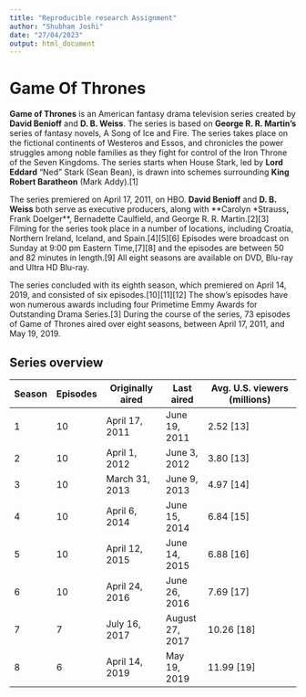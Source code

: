 ```yaml
---
title: "Reproducible research Assignment"
author: "Shubham Joshi"
date: "27/04/2023"
output: html_document
---
```




# Game Of Thrones

**Game of Thrones** is an American fantasy drama television series created by **David Benioff** and **D. B. Weiss**. The series is based on **George R. R. Martin's** series of fantasy novels, A Song of Ice and Fire. The series takes place on the fictional continents of Westeros and Essos, and chronicles the power struggles among noble families as they fight for control of the Iron Throne of the Seven Kingdoms. The series starts when House Stark, led by **Lord Eddard** "Ned" Stark (Sean Bean), is drawn into schemes surrounding **King Robert Baratheon** (Mark Addy).[1]

The series premiered on April 17, 2011, on HBO. **David Benioff** and **D. B. Weiss** both serve as executive producers, along with **Carolyn *Strauss**, **Frank Doelger**, Bernadette Caulfield, and George R. R. Martin.[2][3] Filming for the series took place in a number of locations, including Croatia, Northern Ireland, Iceland, and Spain.[4][5][6] Episodes were broadcast on Sunday at 9:00 pm Eastern Time,[7][8] and the episodes are between 50 and 82 minutes in length.[9] All eight seasons are available on DVD, Blu-ray and Ultra HD Blu-ray.

The series concluded with its eighth season, which premiered on April 14, 2019, and consisted of six episodes.[10][11][12] The show's episodes have won numerous awards including four Primetime Emmy Awards for Outstanding Drama Series.[3] During the course of the series, 73 episodes of Game of Thrones aired over eight seasons, between April 17, 2011, and May 19, 2019.

## Series overview

| Season | Episodes | Originally aired | Last aired | Avg. U.S. viewers (millions) |
|-------|----------|-----------------|------------|------------------------------|
| 1     | 10       | April 17, 2011   | June 19, 2011 | 2.52 [13]                 |
| 2     | 10       | April 1, 2012    | June 3, 2012  | 3.80 [13]                 |
| 3     | 10       | March 31, 2013   | June 9, 2013  | 4.97 [14]                 |
| 4     | 10       | April 6, 2014    | June 15, 2014 | 6.84 [15]                 |
| 5     | 10       | April 12, 2015   | June 14, 2015 | 6.88 [16]                 |
| 6     | 10       | April 24, 2016   | June 26, 2016 | 7.69 [17]                 |
| 7     | 7        | July 16, 2017    | August 27, 2017 | 10.26 [18]               |
| 8     | 6        | April 14, 2019   | May 19, 2019  | 11.99 [19]                |




